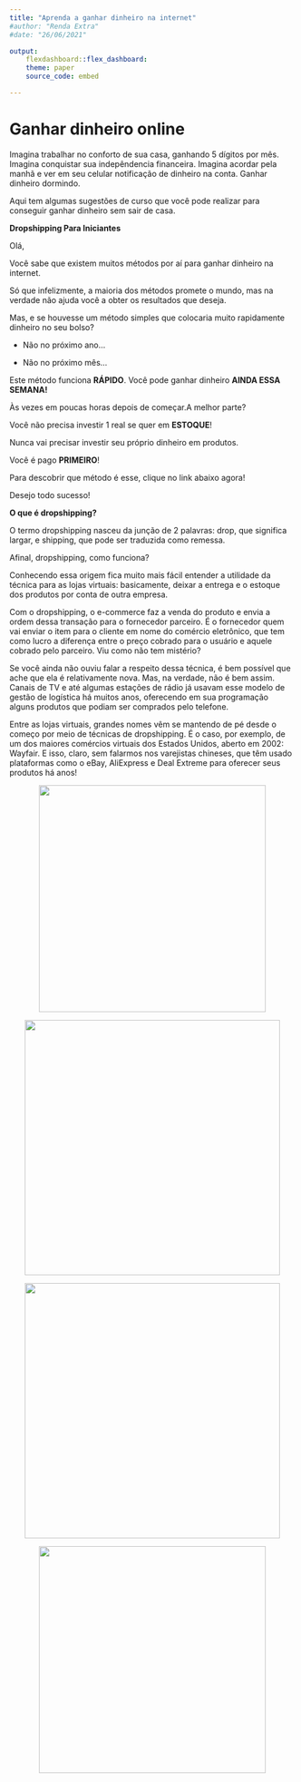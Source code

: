 ```yaml
---
title: "Aprenda a ganhar dinheiro na internet"
#author: "Renda Extra"
#date: "26/06/2021"

output:
    flexdashboard::flex_dashboard:
    theme: paper
    source_code: embed

---
```


<meta name="viewport" content="width=device-width">

# Ganhar dinheiro online

Imagina trabalhar no conforto de sua casa, ganhando 5 dígitos por mês. Imagina conquistar sua indepêndencia financeira. Imagina acordar pela manhã e ver em seu celular notificação de dinheiro na conta. Ganhar dinheiro dormindo.

Aqui tem algumas sugestões de curso que você pode realizar para conseguir ganhar dinheiro sem sair de casa.


**Dropshipping Para Iniciantes**

Olá,

Você sabe que existem muitos métodos por aí para ganhar dinheiro na internet.

Só que infelizmente, a maioria dos métodos promete o mundo, mas na verdade não ajuda você a obter os resultados que deseja.

Mas, e se houvesse um método simples que colocaria muito rapidamente dinheiro no seu bolso?

- Não no próximo ano...

- Não no próximo mês...

Este método funciona **RÁPIDO**. Você pode ganhar dinheiro **AINDA ESSA SEMANA!** 

Às vezes em poucas horas depois de começar.A melhor parte?

Você não precisa investir 1 real se quer em **ESTOQUE**!

Nunca vai precisar investir seu próprio dinheiro em produtos.

Você é pago **PRIMEIRO**!

Para descobrir que método é esse, clique no link abaixo agora!

Desejo todo sucesso!

**O que é dropshipping?**

O termo dropshipping nasceu da junção de 2 palavras: drop, que significa largar, e shipping, que pode ser traduzida como remessa.

Afinal, dropshipping, como funciona?

Conhecendo essa origem fica muito mais fácil entender a utilidade da técnica para as lojas virtuais: basicamente, deixar a entrega e o estoque dos produtos por conta de outra empresa.

Com o dropshipping, o e-commerce faz a venda do produto e envia a ordem dessa transação para o fornecedor parceiro. É o fornecedor quem vai enviar o item para o cliente em nome do comércio eletrônico, que tem como lucro a diferença entre o preço cobrado para o usuário e aquele cobrado pelo parceiro. Viu como não tem mistério?

Se você ainda não ouviu falar a respeito dessa técnica, é bem possível que ache que ela é relativamente nova. Mas, na verdade, não é bem assim. Canais de TV e até algumas estações de rádio já usavam esse modelo de gestão de logística há muitos anos, oferecendo em sua programação alguns produtos que podiam ser comprados pelo telefone.

Entre as lojas virtuais, grandes nomes vêm se mantendo de pé desde o começo por meio de técnicas de dropshipping. É o caso, por exemplo, de um dos maiores comércios virtuais dos Estados Unidos, aberto em 2002: Wayfair. E isso, claro, sem falarmos nos varejistas chineses, que têm usado plataformas como o eBay, AliExpress e Deal Extreme para oferecer seus produtos há anos!

<center>

[![](fig/drop4.gif){width=400px}](https://go.hotmart.com/R55961010T)

[![](fig/homeoffice.gif){width=450px}](https://app.monetizze.com.br/r/AMZ16475096)

[![](fig/binary.gif){width=450px}](https://app.monetizze.com.br/r/AAA16457232)

[![](fig/empreendedor1.gif){width=400px}](https://go.hotmart.com/X55966100S)

</center>